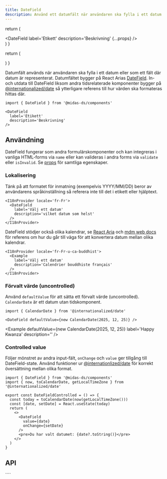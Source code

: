 ```yaml
---
title: DateField
description: Använd ett datumfält när användaren ska fylla i ett datum.
---
```



  return (
    <div className='card'>
      <DateField
        label='Etikett'
        description='Beskrivning'
        {...props}
      />
    </div>
  )
}

  return (
    <div className='card'>
      <I18nProvider locale='fr-Fr'>
        <DateField
          label='Välj ett datum'
          description='vilket datum som helst'
        />
      </I18nProvider>
    </div>
  )
}

<ComponentHeader
  name='Datefield'
  friendlyName='Datumfält'
  overrideHeadlessLink='https://react-spectrum.adobe.com/react-aria/DateField.html'
/>

Datumfält används när användaren ska fylla i ett datum eller som ett fält där datum är representerat. Datumfältet
bygger på React Arias [DateField](https://react-spectrum.adobe.com/react-aria/DateField.html).
In- och utdata till DateField liksom andra tidsrelaterade komponenter bygger på
[@internationalized/date](https://react-spectrum.adobe.com/internationalized/date/index.html) så ytterligare referens
till hur värden ska formateras hittas där.

```tsx
import { DateField } from '@midas-ds/components'
```

```tsx
<DateField
  label='Etikett'
  description='Beskrivning'
/>
```

<Example />

## Användning

DateField fungerar som andra formulärskomponenter och kan integreras i vanliga HTML-forms via `name` eller kan valideras
i andra forms via `validate` eller `isInvalid`. Se [props](#api) för samtliga egenskaper.

### Lokalisering

Tänk på att formatet för inmatning (exempelvis YYYY/MM/DD) beror av användarens språkinställning så referera inte till
det i etikett eller hjälptext.

```tsx
<I18nProvider locale='fr-Fr'>
  <DateField
    label='Välj ett datum'
    description='vilket datum som helst'
  />
</I18nProvider>
```

<I18nExample />

DateField stödjer också olika kalendrar, se
[React Aria](https://react-spectrum.adobe.com/react-aria/DateField.html#international-calendars)
och [mdm web docs](https://developer.mozilla.org/en-US/docs/Web/JavaScript/Reference/Global_Objects/Intl/Locale/calendar#adding_a_calendar_in_the_locale_string)
för referens om hur du går till väga för att konvertera datum mellan olika kalendrar.

```tsx
<I18nProvider locale='fr-Fr-u-ca-buddhist'>
  <Example
    label='Välj ett datum'
    description='Calendrier bouddhiste français'
  />
</I18nProvider>
```

<I18nProvider locale='fr-Fr-u-ca-buddhist'>
  <Example
    label='Välj ett datum'
    description='Calendrier bouddhiste français'
  />
</I18nProvider>

### Förvalt värde (uncontrolled)

Använd `defaultValue` för att sätta ett förvalt värde (uncontrolled). `CalendarDate` är
ett datum utan tidskomponent.

```tsx
import { CalendarDate } from '@internationalized/date'
```

```tsx
<DateField defaultValue={new CalendarDate(2025, 12, 25)} />
```

<Example
  defaultValue={new CalendarDate(2025, 12, 25)}
  label='Happy Kwanza'
  description=''
/>

### Controlled value

Följer mönstret av andra input-fält, `onChange` och `value` ger tillgång till DateField-state.
Använd funktioner ur [@internationlized/date](https://react-spectrum.adobe.com/internationalized/date/index.html)
för korrekt översättning mellan olika format.

```tsx
import { DateField } from '@midas-ds/components'
import { now, toCalendarDate, getLocalTimeZone } from '@internationalized/date'

export const DateFieldControlled = () => {
  const today = toCalendarDate(now(getLocalTimeZone()))
  const [date, setDate] = React.useState(today)
  return (
    <>
      <DateField
        value={date}
        onChange={setDate}
      />
      <pre>Du har valt datumet: {date?.toString()}</pre>
    </>
  )
}
```

<DateFieldControlled />

## API

<PropTable name='DateField' />
````
